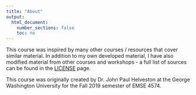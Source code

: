 ```yaml
---
title: "About"
output:
  html_document:
    number_sections: false
    toc: no
---
```


This course was inspired by many other courses / resources that cover similar material. In addition to my own developed material, I have also modified material from other courses and workshops - a full list of sources can be found in the [LICENSE](LICENSE.html) page.

This course was originally created by Dr. John Paul Helveston at the George Washington University for the Fall 2019 semester of EMSE 4574.
